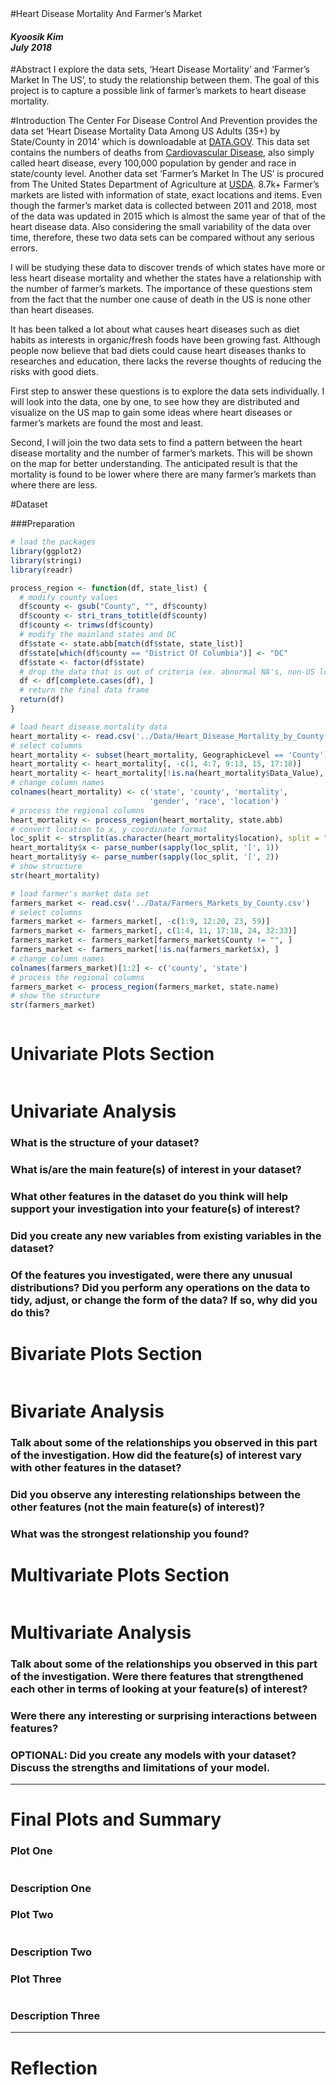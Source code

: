 #Heart Disease Mortality And Farmer's Market
<h4><i>Kyoosik Kim<br>July 2018</i></h4>

#Abstract
I explore the data sets, 'Heart Disease Mortality' and 'Farmer's Market In The US', to study the relationship between them. The goal of this project is to capture a possible link of farmer's markets to heart disease mortality.

#Introduction
The Center For Disease Control And Prevention provides the data set 'Heart Disease Mortality Data Among US Adults (35+) by State/County in 2014' which is downloadable at <a href='https://catalog.data.gov/dataset/heart-disease-mortality-data-among-us-adults-35-by-state-territory-and-county-5fb7c'>DATA.GOV</a>. This data set contains the numbers of deaths from <a href='http://www.heart.org/HEARTORG/Conditions/What-is-Cardiovascular-Disease_UCM_301852_Article.jsp#.Wz57p9JKjIU'>Cardiovascular Disease</a>, also simply called heart disease, every 100,000 population by gender and race in state/county level. Another data set 'Farmer's Market In The US' is procured from The United States Department of Agriculture at <a href='https://www.ams.usda.gov/services/local-regional/farmers-markets-and-direct-consumer-marketing'>USDA</a>. 8.7k+ Farmer's markets are listed with information of state, exact locations and items. Even though the farmer's market data is collected between 2011 and 2018, most of the data was updated in 2015 which is almost the same year of that of the heart disease data. Also considering the small variability of the data over time, therefore, these two data sets can be compared without any serious errors.

I will be studying these data to discover trends of which states have more or less heart disease mortality and whether the states have a relationship with the number of farmer's markets. The importance of these questions stem from the fact that the number one cause of death in the US is none other than heart diseases.

It has been talked a lot about what causes heart diseases such as diet habits as interests in organic/fresh foods have been growing fast. Although people now believe that bad diets could cause heart diseases thanks to researches and education, there lacks the reverse thoughts of reducing the risks with good diets.

First step to answer these questions is to explore the data sets individually. I will look into the data, one by one, to see how they are distributed and visualize on the US map to gain some ideas where heart diseases or farmer's markets are found the most and least.

Second, I will join the two data sets to find a pattern between the heart disease mortality and the number of farmer's markets. This will be shown on the map for better understanding. The anticipated result is that the mortality is found to be lower where there are many farmer's markets than where there are less.

#Dataset

###Preparation
```r
# load the packages
library(ggplot2)
library(stringi)
library(readr)
```

```r
process_region <- function(df, state_list) {
  # modify county values
  df$county <- gsub("County", "", df$county)
  df$county <- stri_trans_totitle(df$county)
  df$county <- trimws(df$county)
  # modify the mainland states and DC
  df$state <- state.abb[match(df$state, state_list)]
  df$state[which(df$county == "District Of Columbia")] <- "DC"
  df$state <- factor(df$state)
  # drop the data that is out of criteria (ex. abnormal NA's, non-US locations)
  df <- df[complete.cases(df), ]
  # return the final data frame
  return(df)
}
```


```r
# load heart disease mortality data
heart_mortality <- read.csv('../Data/Heart_Disease_Mortality_by_County.csv')
# select columns
heart_mortality <- subset(heart_mortality, GeographicLevel == 'County')
heart_mortality <- heart_mortality[, -c(1, 4:7, 9:13, 15, 17:18)]
heart_mortality <- heart_mortality[!is.na(heart_mortality$Data_Value), ]
# change column names
colnames(heart_mortality) <- c('state', 'county', 'mortality', 
                               'gender', 'race', 'location')
# process the regional columns
heart_mortality <- process_region(heart_mortality, state.abb)
# convert location to x, y coordinate format
loc_split <- strsplit(as.character(heart_mortality$location), split = " ")
heart_mortality$x <- parse_number(sapply(loc_split, '[', 1))
heart_mortality$y <- parse_number(sapply(loc_split, '[', 2))
# show structure
str(heart_mortality)
```

```r
# load farmer's market data set
farmers_market <- read.csv('../Data/Farmers_Markets_by_County.csv')
# select columns
farmers_market <- farmers_market[, -c(1:9, 12:20, 23, 59)]
farmers_market <- farmers_market[, c(1:4, 11, 17:18, 24, 32:33)]
farmers_market <- farmers_market[farmers_market$County != "", ]
farmers_market <- farmers_market[!is.na(farmers_market$x), ]
# change column names
colnames(farmers_market)[1:2] <- c('county', 'state')
# process the regional columns
farmers_market <- process_region(farmers_market, state.name)
# show the structure
str(farmers_market)
```

```r

```


# Univariate Plots Section
```r

```

# Univariate Analysis

### What is the structure of your dataset?

### What is/are the main feature(s) of interest in your dataset?

### What other features in the dataset do you think will help support your investigation into your feature(s) of interest?

### Did you create any new variables from existing variables in the dataset?

### Of the features you investigated, were there any unusual distributions? Did you perform any operations on the data to tidy, adjust, or change the form of the data? If so, why did you do this?



# Bivariate Plots Section
```r

```

# Bivariate Analysis

### Talk about some of the relationships you observed in this part of the investigation. How did the feature(s) of interest vary with other features in the dataset?

### Did you observe any interesting relationships between the other features (not the main feature(s) of interest)?

### What was the strongest relationship you found?




# Multivariate Plots Section

```r

```

# Multivariate Analysis

### Talk about some of the relationships you observed in this part of the investigation. Were there features that strengthened each other in terms of looking at your feature(s) of interest?

### Were there any interesting or surprising interactions between features?

### OPTIONAL: Did you create any models with your dataset? Discuss the strengths and limitations of your model.

------

# Final Plots and Summary

### Plot One
```r

```

### Description One


### Plot Two
```r

```

### Description Two


### Plot Three
```r

```

### Description Three

------

# Reflection
